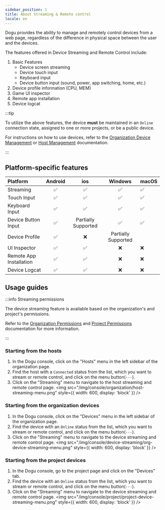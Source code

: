 ```yaml
---
sidebar_position: 1
title: About Streaming & Remote control
locale: en
---
```


Dogu provides the ability to manage and remotely control devices from a web page, regardless of the difference in physical space between the user and the devices.

The features offered in Device Streaming and Remote Control include:

1. Basic Features
   - Device screen streaming
   - Device touch input
   - Keyboard input
   - Device button input (sound, power, app switching, home, etc.)
2. Device profile information (CPU, MEM)
3. Game UI inspector
4. Remote app installation
5. Device logcat

:::tip

To utilize the above features, the device **must** be maintained in an `Online` connection state, assigned to one or more projects, or be a public device.

For instructions on how to use devices, refer to the [Organization Device Management](/management/organization/device/device-management) or [Host Management](/management/organization/host) documentation.

:::

## Platform-specific features

| Platform                | Android |         ios         |       Windows       | macOS |
| :---------------------- | :-----: | :-----------------: | :-----------------: | ----- |
| Streaming               |   ✅    |         ✅          |         ✅          | ✅    |
| Touch Input             |   ✅    |         ✅          |         ✅          | ✅    |
| Keyboard Input          |   ✅    |         ✅          |         ✅          | ✅    |
| Device Button Input     |   ✅    | Partially Supported |         ✅          | ✅    |
| Device Profile          |   ✅    |         ❌          | Partially Supported |
| UI Inspector            |   ✅    |         ✅          |         ❌          | ❌    |
| Remote App Installation |   ✅    |         ✅          |         ❌          | ❌    |
| Device Logcat           |   ✅    |         ✅          |         ❌          | ❌    |

## Usage guides

:::info Streaming permissions

The device streaming feature is available based on the organization's and project's permissions.

Refer to the [Organization Permissions](/management/organization/permission) and [Project Permissions](/management/project/permission) documentation for more information.

:::

### Starting from the hosts

1. In the Dogu console, click on the "Hosts" menu in the left sidebar of the organization page.
2. Find the host with a `Connected` status from the list, which you want to stream or remote control, and click on the menu button(`···`).
3. Click on the "Streaming" menu to navigate to the host streaming and remote control page.
   <img
     src="/img/console/organization/host-streaming-menu.png"
     style={{ width: 600, display: 'block' }}
   />

### Starting from the organization devices

1. In the Dogu console, click on the "Devices" menu in the left sidebar of the organization page.
2. Find the device with an `Online` status from the list, which you want to stream or remote control, and click on the menu button(`···`).
3. Click on the "Streaming" menu to navigate to the device streaming and remote control page.
   <img
     src="/img/console/device-streaming/org-device-streaming-menu.png"
     style={{ width: 600, display: 'block' }}
   />

### Starting from the project devices

1. In the Dogu console, go to the project page and click on the "Devices" tab.
2. Find the device with an `Online` status from the list, which you want to stream or remote control, and click on the menu button(`···`).
3. Click on the "Streaming" menu to navigate to the device streaming and remote control page.
   <img
     src="/img/console/project/project-device-streaming-menu.png"
     style={{ width: 600, display: 'block' }}
   />
